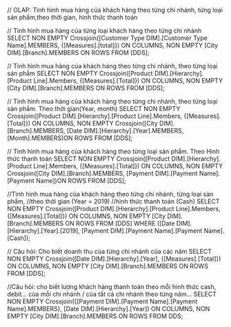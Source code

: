 // OLAP: Tình hình mua hàng của khách hàng theo từng chi nhánh, từng loại sản phẩm,theo thời gian, hình thức thanh toán

// Tình hình mua hàng của từng loại khách hàng theo từng chi nhánh
SELECT NON EMPTY Crossjoin([Customer Type DIM].[Customer Type Name].MEMBERS,
				{[Measures].[total]}) ON COLUMNS,
		NON EMPTY [City DIM].[Branch].MEMBERS ON ROWS
FROM [DDS];

// Tình hình mua hàng của khách hàng theo từng chi nhánh, theo từng loại sản phẩm
SELECT NON EMPTY Crossjoin([Product DIM].[Hierarchy].[Product Line].Members,
                {[Measures].[Total]}) ON COLUMNS,
		NON EMPTY [City DIM].[Branch].MEMBERS ON ROWS
FROM [DDS];

// Tình hình mua hàng của khách hàng theo từng chi nhánh, theo từng loại sản phẩm. Theo thời gian(Year, month)
SELECT NON EMPTY Crossjoin([Product DIM].[Hierarchy].[Product Line].Members,
                {[Measures].[Total]}) ON COLUMNS,
		NON EMPTY Crossjoin([City DIM].[Branch].MEMBERS,
							[Date DIM].[Hierarchy].[Year].MEMBERS, [Month].MEMBERS)ON ROWS
FROM [DDS];

// Tình hình mua hàng của khách hàng theo từng loại sản phẩm. Theo Hình thức thanh toán
SELECT NON EMPTY Crossjoin([Product DIM].[Hierarchy].[Product Line].Members,
                {[Measures].[Total]}) ON COLUMNS,
		NON EMPTY Crossjoin([City DIM].[Branch].MEMBERS,
							[Payment DIM].[Payment Name].[Payment Name])ON ROWS
FROM [DDS];

//Tình hình mua hàng của khách hàng theo từng chi nhánh, từng loại sản phẩm,
//theo thời gian (Year = 2019)
//hình thức thanh toán (Cash)
SELECT NON EMPTY Crossjoin([Product DIM].[Hierarchy].[Product Line].Members,
                {[Measures].[Total]}) ON COLUMNS,
		NON EMPTY [City DIM].[Branch].MEMBERS ON ROWS
FROM [DDS]
WHERE ([Date DIM].[Hierarchy].[Year].[2019],
		[Payment DIM].[Payment Name].[Payment Name].[Cash]);

// Câu hỏi: Cho biết doanh thu của từng chi nhánh của các năm
SELECT NON EMPTY Crossjoin([Date DIM].[Hierarchy].[Year],
                {[Measures].[Total]}) ON COLUMNS,
    NON EMPTY [City DIM].[Branch].MEMBERS ON ROWS
FROM [DDS];

//Câu hỏi: cho biết lượng khách hàng thanh toán theo mỗi hình thức cash, debit... của mỗi chi nhánh / của tất cả chi nhánh theo từng năm...
SELECT NON EMPTY Crossjoin({[Payment DIM].[Payment Name].[Payment Name].MEMBERS},
				[Date DIM].[Hierarchy].[Year]) ON COLUMNS,
		NON EMPTY [City DIM].[Branch].MEMBERS ON ROWS
FROM DDS;

